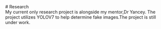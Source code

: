 <div style={{textAlign: `center`, display: `none`}}>
  # Research
</div>

<div className="textbox">
My current only research project is alongside my mentor,Dr Yancey. The project utilizes YOLOV7 to help determine fake images.The project is still under work.
</div>